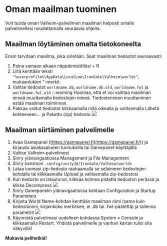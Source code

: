 # Oman maailman tuominen

Voit tuoda oman Valheim-palvelimen maailman helposti omalle palvelimellesi
noudattamalla seuraavia ohjeita.

## Maailman löytäminen omalta tietokoneelta

Ensin tarvitaan maailma, joka siiretään. Saat maailman tiedostot seuraavasti:

1.  Paina samaan aikaan näppäimistöltäsi + R
2.  Liitä kenttään teksti
    `"%userprofile%\AppData\LocalLow\IronGate\Valheim\worlds"`, mukaanlukien
    "-merkit.
3.  Valitse tiedostot `worldname.db`, `worldname.db.old`, `worldname.fwl` ja
    `worldname.fwl.old` :::warning Huomaa, että et voi vaihtaa maailman nimeä
    muuttamalla tiedostojen nimeä. Tiedostonimen muuttaminen estää maailman
    toiminnan.
4.  Pakkaa valitut tiedostot klikkaamalla niitä oikealla ja valitsemalla Lähetä
    kohteeseen... ja Pakattu (zip) tiedosto
    ![](https://cdn.bittivirta.fi/docimg/crisp/37zip_1ivavpu.png)

## Maailman siirtäminen palvelimelle

1.  Avaa Gamepanel ([https://gamepanel.fi](https://gamepanel.fi/)) ja kirjaudu
    asiakasalueen tunnuksilla tai Gamepanel-käyttäjällä
2.  Valitse Valheim-palvelimesi
3.  Siirry ylänavigaatiossa Management ja File Management
4.  Siirry kansioon `.config/unity3d/IronGate/Valheim/worlds`
5.  Lataa luomasi zip-tiedosto raahaamalla se selaimeen tiedostojen kohdalle tai
    klikkaamalla Upload ja valitsemalla zip-tiedostosi
6.  Kun tiedosto on latautunut, klikkaa kolmea pistettä tiedoston perässä ja
    klikka Decompress
    ![](https://cdn.bittivirta.fi/docimg/crisp/356050c21e29435_wz8q5.png)
7.  Siirry Gamepanelin ylänavigaatiossa kohtaan Configuration ja Startup
    Parameters
8.  Kirjoita World Name-kohdan kenttään maailman nimi (sama kuin tiedostonimi,
    kirjainkoko merkitsee, ei .db tai .fwl-päätettä) ja tallenna parametrit
    ![](https://cdn.bittivirta.fi/docimg/crisp/366050c2f687468_1xwmdap.png)
9.  Käynnistä palvelimesi uudelleen kohdassa System » Console ja klikkaamalla
    Restart. Yhdistä palvelimelle ja vanhan kartan tulisi olla näkyvillä!

**Mukavia pelihetkiä!**
